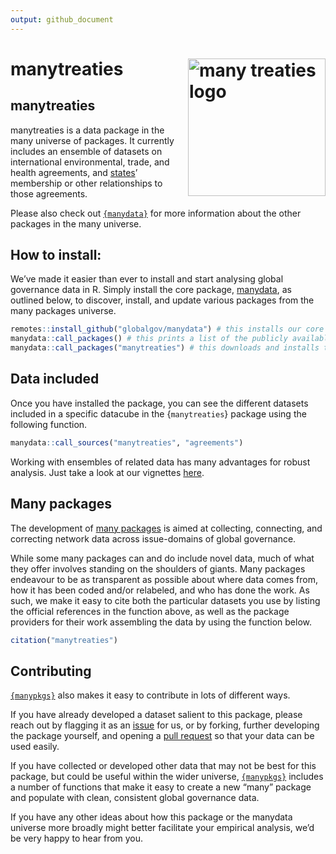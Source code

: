 ```yaml
---
output: github_document
---
```


# manytreaties <img src="man/figures/manytreatiesLogo.png" align="right" width="220" alt="many treaties logo"/>

## manytreaties

manytreaties is a data package in the many universe of packages.
It currently includes an ensemble of datasets on international environmental, trade, and health agreements,
and [states](https://github.com/globalgov/manystates)' membership or other relationships to those agreements.

Please also check out [`{manydata}`](https://github.com/globalgov) for more information about the other packages in the many universe. 

## How to install:

We’ve made it easier than ever to install and start analysing global governance data in R.
Simply install the core package, [manydata](https://github.com/globalgov/manydata), as outlined below, to discover, install, and update various packages from the many packages universe.

```r
remotes::install_github("globalgov/manydata") # this installs our core package, the only one you need to do independently
manydata::call_packages() # this prints a list of the publicly available data packages currently available
manydata::call_packages("manytreaties") # this downloads and installs the named package
```

## Data included

Once you have installed the package, you can see the different datasets included in a specific datacube in the {`manytreaties`} package using the following function.

```r
manydata::call_sources("manytreaties", "agreements")
```

Working with ensembles of related data has many advantages for robust analysis.
Just take a look at our vignettes [here](https://globalgov.github.io/manydata/articles/user.html).

## Many packages

The development of [many packages](https://github.com/globalgov/manydata) is aimed 
at collecting, connecting, and correcting network data across issue-domains of 
global governance. 

While some many packages can and do include novel data,
much of what they offer involves standing on the shoulders of giants.
Many packages endeavour to be as transparent as possible about where data comes from, 
how it has been coded and/or relabeled, and who has done the work.
As such, we make it easy to cite both the particular datasets you use
by listing the official references in the function above,
as well as the package providers for their work assembling the data
by using the function below.

``` r
citation("manytreaties")
```

## Contributing

[`{manypkgs}`](https://github.com/globalgov/manypkgs) also makes it easy to contribute in lots of different ways.

If you have already developed a dataset salient to this package,
please reach out by flagging it as an [issue](https://github.com/globalgov/manytreaties/issues) for us,
or by forking, further developing the package yourself, and opening a [pull request](https://github.com/globalgov/manytreaties/pulls)
so that your data can be used easily.

If you have collected or developed other data that may not be best for this package,
but could be useful within the wider universe,
[`{manypkgs}`](https://github.com/globalgov/manypkgs) includes a number of functions that make it easy to create a new "many" package and populate with clean, consistent global governance data.

If you have any other ideas about how this package or the manydata universe more broadly
might better facilitate your empirical analysis, we'd be very happy to hear from you.
